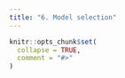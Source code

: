 ```yaml
---
title: "6. Model selection"
---
```


```r
knitr::opts_chunk$set(
  collapse = TRUE,
  comment = "#>"
)
```

<!---

```r
library(biPOD)
```

The package gives the opportunity to perform model selection over a list of biPOD object that have been fitted. The two models must have been sampled with the same technique.

Moreover, the package gives the opportunity to perform model selection using either the Bayes Factor (BF) ratio or the Pareto smoothed importance-sampling leave-one-out cross-validation (LOO).

This can be useful in different cases which will presented in the following paragraphs.

# Exponential or Logistic?

One could ask if a given dataset is better explained by a logistic or exponential growth.
Hence, let's first simulate a logistic growth with the following parameters:

```r
n0 = 10000
lambda = 1
mu = .5
K = 30000
T = 2
steps = 10
delta_t = T / steps

# Simulate logistic
d <- biPOD::sim_stochastic_logistic(n0, lambda, mu, K, steps, delta_t)
```

We can then fit two different models, one assuming an exponential growth and one assuming a logistic growth.

```r
# Fit exponential
x.exp <- biPOD::init(d, "")
x.exp <- biPOD::fit(x.exp, growth_type = "exponential", t0_lower_bound = -100)

# Fit logistic
x.log <- biPOD::init(d, "")
x.log <- biPOD::fit(x.log, growth_type = "logistic", t0_lower_bound = -100)
```

And then one can compute the Bayes factor between the models using the `bf_selection` function.
The function returns the pairwise Bayes factors between the models. The highest the value of the BF between two models, the better the first model is with respect to the other. 

```r
bf <- biPOD::bf_selection(list(x.exp, x.log))
bf
```

It appears clear that the preferred model is the one which assumes an exponential growth. This is due to the fact that the simulated data set is still far from reaching the plateau of the logistic growth. Also from a visual inspection one can see that the exponential growth is better.

```r
plots <- lapply(list(x.exp, x.log), function(x) {
  return(biPOD::plot_simple_fit(x))
})
ggpubr::ggarrange(plotlist = plots, ncol=2)
```

On the other hand, if we increase the length of the process, letting the logistic pattern show up, the situation changes.

```r
T = 5
steps = 10
delta_t = T / steps

# Simulate logistic
d <- biPOD::sim_stochastic_logistic(n0, lambda, mu, K, steps, delta_t)
```

Let's fit again:

```r
# Fit exponential
x.exp <- biPOD::init(d, "")
x.exp <- biPOD::fit(x.exp, growth_type = "exponential", t0_lower_bound = -100)

# Fit logistic
x.log <- biPOD::init(d, "")
x.log <- biPOD::fit(x.log, growth_type = "logistic", t0_lower_bound = -100)
```

Now the Bayes Factor should be quite different

```r
bf <- biPOD::bf_selection(list(x.exp, x.log))
bf
```

And let's inspect visually the results.

```r
plots <- lapply(list(x.exp, x.log), function(x) {
  return(biPOD::plot_simple_fit(x))
})
ggpubr::ggarrange(plotlist = plots, ncol=2)
```

-->
